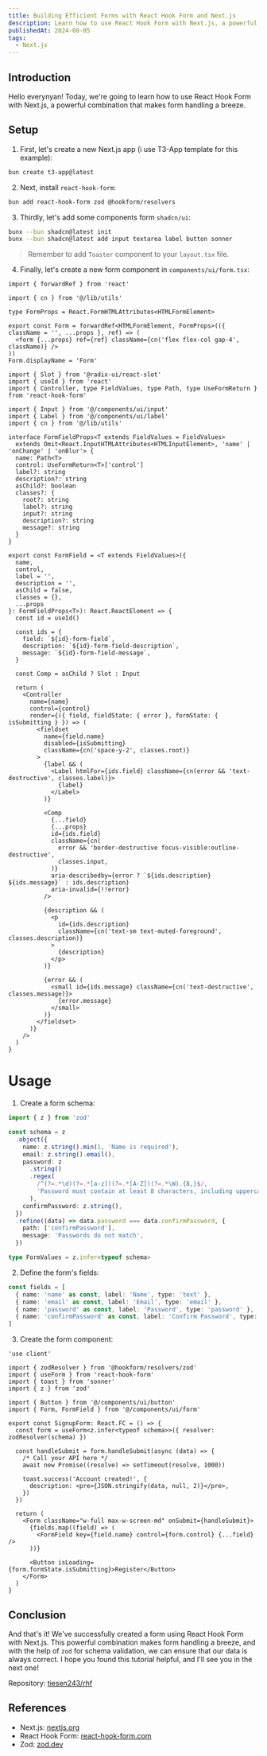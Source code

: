 ```yaml
---
title: Building Efficient Forms with React Hook Form and Next.js
description: Learn how to use React Hook Form with Next.js, a powerful combination that makes form handling a breeze. We'll cover the basics of setting up a Next.js app, creating forms with React Hook Form, and handling form submissions.
publishedAt: 2024-08-05
tags:
  - Next.js
---
```


## Introduction

Hello everynyan! Today, we're going to learn how to use React Hook Form with Next.js, a powerful combination that makes form handling a breeze.

## Setup

1. First, let's create a new Next.js app (i use T3-App template for this example):

```bash
bun create t3-app@latest
```

2. Next, install `react-hook-form`:

```bash
bun add react-hook-form zod @hookform/resolvers
```

3. Thirdly, let's add some components form `shadcn/ui`:

```bash
bunx --bun shadcn@latest init
bunx --bun shadcn@latest add input textarea label button sonner
```

> Remember to add `Toaster` component to your `layout.tsx` file.

4. Finally, let's create a new form component in `components/ui/form.tsx`:

```tsx title="Form component"
import { forwardRef } from 'react'

import { cn } from '@/lib/utils'

type FormProps = React.FormHTMLAttributes<HTMLFormElement>

export const Form = forwardRef<HTMLFormElement, FormProps>(({ className = '', ...props }, ref) => (
  <form {...props} ref={ref} className={cn('flex flex-col gap-4', className)} />
))
Form.displayName = 'Form'
```

```tsx title="FormField component"
import { Slot } from '@radix-ui/react-slot'
import { useId } from 'react'
import { Controller, type FieldValues, type Path, type UseFormReturn } from 'react-hook-form'

import { Input } from '@/components/ui/input'
import { Label } from '@/components/ui/label'
import { cn } from '@/lib/utils'

interface FormFieldProps<T extends FieldValues = FieldValues>
  extends Omit<React.InputHTMLAttributes<HTMLInputElement>, 'name' | 'onChange' | 'onBlur'> {
  name: Path<T>
  control: UseFormReturn<T>['control']
  label?: string
  description?: string
  asChild?: boolean
  classes?: {
    root?: string
    label?: string
    input?: string
    description?: string
    message?: string
  }
}

export const FormField = <T extends FieldValues>({
  name,
  control,
  label = '',
  description = '',
  asChild = false,
  classes = {},
  ...props
}: FormFieldProps<T>): React.ReactElement => {
  const id = useId()

  const ids = {
    field: `${id}-form-field`,
    description: `${id}-form-field-description`,
    message: `${id}-form-field-message`,
  }

  const Comp = asChild ? Slot : Input

  return (
    <Controller
      name={name}
      control={control}
      render={({ field, fieldState: { error }, formState: { isSubmitting } }) => (
        <fieldset
          name={field.name}
          disabled={isSubmitting}
          className={cn('space-y-2', classes.root)}
        >
          {label && (
            <Label htmlFor={ids.field} className={cn(error && 'text-destructive', classes.label)}>
              {label}
            </Label>
          )}

          <Comp
            {...field}
            {...props}
            id={ids.field}
            className={cn(
              error && 'border-destructive focus-visible:outline-destructive',
              classes.input,
            )}
            aria-describedby={error ? `${ids.description} ${ids.message}` : ids.description}
            aria-invalid={!!error}
          />

          {description && (
            <p
              id={ids.description}
              className={cn('text-sm text-muted-foreground', classes.description)}
            >
              {description}
            </p>
          )}

          {error && (
            <small id={ids.message} className={cn('text-destructive', classes.message)}>
              {error.message}
            </small>
          )}
        </fieldset>
      )}
    />
  )
}
```

# Usage

1. Create a form schema:

```ts
import { z } from 'zod'

const schema = z
  .object({
    name: z.string().min(1, 'Name is required'),
    email: z.string().email(),
    password: z
      .string()
      .regex(
        /^(?=.*\d)(?=.*[a-z])(?=.*[A-Z])(?=.*\W).{8,}$/,
        'Password must contain at least 8 characters, including uppercase, lowercase, number, and special character.',
      ),
    confirmPassword: z.string(),
  })
  .refine((data) => data.password === data.confirmPassword, {
    path: ['confirmPassword'],
    message: 'Passwords do not match',
  })

type FormValues = z.infer<typeof schema>
```

2. Define the form's fields:

```ts
const fields = [
  { name: 'name' as const, label: 'Name', type: 'text' },
  { name: 'email' as const, label: 'Email', type: 'email' },
  { name: 'password' as const, label: 'Password', type: 'password' },
  { name: 'confirmPassword' as const, label: 'Confirm Password', type: 'password' },
]
```

3. Create the form component:

```tsx title="components/signup-form.tsx"
'use client'

import { zodResolver } from '@hookform/resolvers/zod'
import { useForm } from 'react-hook-form'
import { toast } from 'sonner'
import { z } from 'zod'

import { Button } from '@/components/ui/button'
import { Form, FormField } from '@/components/ui/form'

export const SignupForm: React.FC = () => {
  const form = useForm<z.infer<typeof schema>>({ resolver: zodResolver(schema) })

  const handleSubmit = form.handleSubmit(async (data) => {
    /* Call your API here */
    await new Promise((resolve) => setTimeout(resolve, 1000))

    toast.success('Account created!', {
      description: <pre>{JSON.stringify(data, null, 2)}</pre>,
    })
  })

  return (
    <Form className="w-full max-w-screen-md" onSubmit={handleSubmit}>
      {fields.map((field) => (
        <FormField key={field.name} control={form.control} {...field} />
      ))}

      <Button isLoading={form.formState.isSubmitting}>Register</Button>
    </Form>
  )
}
```

## Conclusion

And that's it! We've successfully created a form using React Hook Form with Next.js. This powerful combination makes form handling a breeze, and with the help of `zod` for schema validation, we can ensure that our data is always correct. I hope you found this tutorial helpful, and I'll see you in the next one!

Repository: [tiesen243/rhf](https://github.com/tiesen243/rhf)

## References

- Next.js: [nextjs.org](https://nextjs.org)
- React Hook Form: [react-hook-form.com](https://react-hook-form.com)
- Zod: [zod.dev](https://zod.dev)

